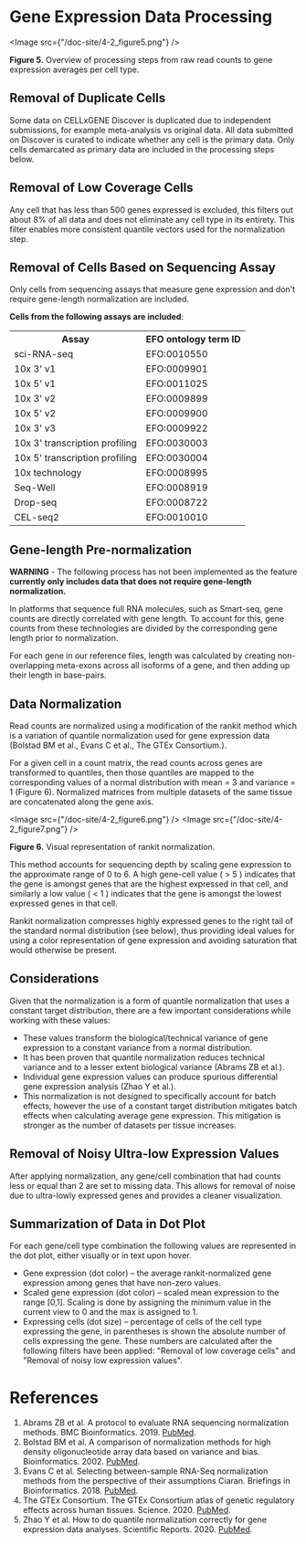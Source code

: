 # Gene Expression Data Processing

<Image src={"/doc-site/4-2_figure5.png"} />

**Figure 5.** Overview of processing steps from raw read counts to gene expression averages per cell type.

## Removal of Duplicate Cells

Some data on CELLxGENE Discover is duplicated due to independent submissions, for example meta-analysis vs original data. All data submitted on Discover is curated to indicate whether any cell is the primary data. Only cells demarcated as primary data are included in the processing steps below.

## Removal of Low Coverage Cells

Any cell that has less than 500 genes expressed is excluded, this filters out about 8% of all data and does not eliminate any cell type in its entirety. This filter enables more consistent quantile vectors used for the normalization step.

## Removal of Cells Based on Sequencing Assay

Only cells from sequencing assays that measure gene expression and don't require gene-length normalization are included.

**Cells from the following assays are included**:

<table>
  <tr>
    <th>Assay</th>
    <th>EFO ontology term ID</th>
  </tr>
  <tr>
    <td>sci-RNA-seq</td>
    <td>EFO:0010550</td>
  </tr>
  <tr>
    <td>10x 3' v1</td>
    <td>EFO:0009901</td>
  </tr>
  <tr>
    <td>10x 5' v1</td>
    <td>EFO:0011025</td>
  </tr>
  <tr>
    <td>10x 3' v2</td>
    <td>EFO:0009899</td>
  </tr>
  <tr>
    <td>10x 5' v2</td>
    <td>EFO:0009900</td>
  </tr>
  <tr>
    <td>10x 3' v3</td>
    <td>EFO:0009922</td>
  </tr>
  <tr>
    <td>10x 3' transcription profiling</td>
    <td>EFO:0030003</td>
  </tr>
  <tr>
    <td>10x 5' transcription profiling</td>
    <td>EFO:0030004</td>
  </tr>
  <tr>
    <td>10x technology</td>
    <td>EFO:0008995</td>
  </tr>
  <tr>
    <td>Seq-Well</td>
    <td>EFO:0008919</td>
  </tr>
  <tr>
    <td>Drop-seq</td>
    <td>EFO:0008722</td>
  </tr>
  <tr>
    <td>CEL-seq2</td>
    <td>EFO:0010010</td>
  </tr>
</table>

## Gene-length Pre-normalization

**WARNING** - The following process has not been implemented as the feature **currently only includes data that does not require gene-length normalization.**

In platforms that sequence full RNA molecules, such as Smart-seq, gene counts are directly correlated with gene length. To account for this, gene counts from these technologies are divided by the corresponding gene length prior to normalization.

For each gene in our reference files, length was calculated by creating non-overlapping meta-exons across all isoforms of a gene, and then adding up their length in base-pairs.

## Data Normalization

Read counts are normalized using a modification of the rankit method which is a variation of quantile normalization used for gene expression data (Bolstad BM et al., Evans C et al., The GTEx Consortium.).

For a given cell in a count matrix, the read counts across genes are transformed to quantiles, then those quantiles are mapped to the corresponding values of a normal distribution with mean = 3 and variance = 1 (Figure 6). Normalized matrices from multiple datasets of the same tissue are concatenated along the gene axis.

<Image src={"/doc-site/4-2_figure6.png"} />
<Image src={"/doc-site/4-2_figure7.png"} />

**Figure 6.** Visual representation of rankit normalization.

This method accounts for sequencing depth by scaling gene expression to the approximate range of 0 to 6. A high gene-cell value ( > 5 ) indicates that the gene is amongst genes that are the highest expressed in that cell, and similarly a low value ( < 1 ) indicates that the gene is amongst the lowest expressed genes in that cell.

Rankit normalization compresses highly expressed genes to the right tail of the standard normal distribution (see below), thus providing ideal values for using a color representation of gene expression and avoiding saturation that would otherwise be present.

## Considerations

Given that the normalization is a form of quantile normalization that uses a constant target distribution, there are a few important considerations while working with these values:

- These values transform the biological/technical variance of gene expression to a constant variance from a normal distribution.
- It has been proven that quantile normalization reduces technical variance and to a lesser extent biological variance (Abrams ZB et al.).
- Individual gene expression values can produce spurious differential gene expression analysis (Zhao Y et al.).
- This normalization is not designed to specifically account for batch effects, however the use of a constant target distribution mitigates batch effects when calculating average gene expression. This mitigation is stronger as the number of datasets per tissue increases.

## Removal of Noisy Ultra-low Expression Values

After applying normalization, any gene/cell combination that had counts less or equal than 2 are set to missing data. This allows for removal of noise due to ultra-lowly expressed genes and provides a cleaner visualization.

## Summarization of Data in Dot Plot

For each gene/cell type combination the following values are represented in the dot plot, either visually or in text upon hover.

- Gene expression (dot color) – the average rankit-normalized gene expression among genes that have non-zero values.
- Scaled gene expression (dot color) – scaled mean expression to the range [0,1]. Scaling is done by assigning the minimum value in the current view to 0 and the max is assigned to 1.
- Expressing cells (dot size) – percentage of cells of the cell type expressing the gene, in parentheses is shown the absolute number of cells expressing the gene. These numbers are calculated after the following filters have been applied: "Removal of low coverage cells" and "Removal of noisy low expression values".

# References

1. Abrams ZB et al. A protocol to evaluate RNA sequencing normalization methods. BMC Bioinformatics. 2019. [PubMed](https://pubmed.ncbi.nlm.nih.gov/31861985/).
1. Bolstad BM et al. A comparison of normalization methods for high density oligonucleotide array data based on variance and bias. Bioinformatics. 2002. [PubMed](https://pubmed.ncbi.nlm.nih.gov/12538238/).
1. Evans C et al. Selecting between-sample RNA-Seq normalization methods from the perspective of their assumptions Ciaran. Briefings in Bioinformatics. 2018. [PubMed](https://pubmed.ncbi.nlm.nih.gov/28334202/).
1. The GTEx Consortium. The GTEx Consortium atlas of genetic regulatory effects across human tissues. Science. 2020. [PubMed](https://pubmed.ncbi.nlm.nih.gov/32913098/).
1. Zhao Y et al. How to do quantile normalization correctly for gene expression data analyses. Scientific Reports. 2020. [PubMed](https://pubmed.ncbi.nlm.nih.gov/32968196/).
